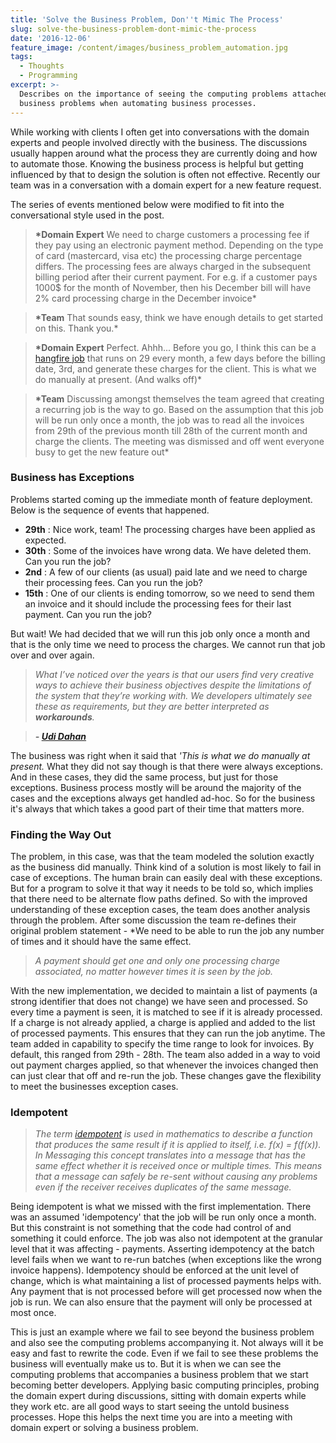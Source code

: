 ```yaml
---
title: 'Solve the Business Problem, Don''t Mimic The Process'
slug: solve-the-business-problem-dont-mimic-the-process
date: '2016-12-06'
feature_image: /content/images/business_problem_automation.jpg
tags:
  - Thoughts
  - Programming
excerpt: >-
  Describes on the importance of seeing the computing problems attached to a
  business problems when automating business processes.
---
```

<ImageCard src="/content/images/business_problem_automation.jpg" alt="Business Problem Automation" />

While working with clients I often get into conversations with the domain experts and people involved directly with the business. The discussions usually happen around what the process they are currently doing and how to automate those. Knowing the business process is helpful but getting influenced by that to design the solution is often not effective. Recently our team was in a conversation with a domain expert for a new feature request.

The series of events mentioned below were modified to fit into the conversational style used in the post.

> **\*Domain Expert** We need to charge customers a processing fee if they pay using an electronic payment method. Depending on the type of card (mastercard, visa etc) the processing charge percentage differs. The processing fees are always charged in the subsequent billing period after their current payment. For e.g. if a customer pays 1000$ for the month of November, then his December bill will have 2% card processing charge in the December invoice\*

> **\*Team** That sounds easy, think we have enough details to get started on this. Thank you.\*

> **\*Domain Expert** Perfect. Ahhh... Before you go, I think this can be a [hangfire job](http://hangfire.io/) that runs on 29 every month, a few days before the billing date, 3rd, and generate these charges for the client. This is what we do manually at present. (And walks off)\*

> **\*Team** Discussing amongst themselves the team agreed that creating a recurring job is the way to go. Based on the assumption that this job will be run only once a month, the job was to read all the invoices from 29th of the previous month till 28th of the current month and charge the clients. The meeting was dismissed and off went everyone busy to get the new feature out\*

### Business has Exceptions

Problems started coming up the immediate month of feature deployment. Below is the sequence of events that happened.

-   **29th** : Nice work, team! The processing charges have been applied as expected.
-   **30th** : Some of the invoices have wrong data. We have deleted them. Can you run the job?
-   **2nd** : A few of our clients (as usual) paid late and we need to charge their processing fees. Can you run the job?
-   **15th** : One of our clients is ending tomorrow, so we need to send them an invoice and it should include the processing fees for their last payment. Can you run the job?

But wait! We had decided that we will run this job only once a month and that is the only time we need to process the charges. We cannot run that job over and over again.

> _What I’ve noticed over the years is that our users find very creative ways to achieve their business objectives despite the limitations of the system that they’re working with. We developers ultimately see these as requirements, but they are better interpreted as **workarounds**._

> **_\- [Udi Dahan](http://udidahan.com/2013/04/28/queries-patterns-and-search-food-for-thought/)_**

The business was right when it said that _'This is what we do manually at present._ What they did not say though is that there were always exceptions. And in these cases, they did the same process, but just for those exceptions. Business process mostly will be around the majority of the cases and the exceptions always get handled ad-hoc. So for the business it's always that which takes a good part of their time that matters more.

### Finding the Way Out

The problem, in this case, was that the team modeled the solution exactly as the business did manually. Think kind of a solution is most likely to fail in case of exceptions. The human brain can easily deal with these exceptions. But for a program to solve it that way it needs to be told so, which implies that there need to be alternate flow paths defined. So with the improved understanding of these exception cases, the team does another analysis through the problem. After some discussion the team re-defines their original problem statement - \*We need to be able to run the job any number of times and it should have the same effect.

> _A payment should get _one and only one_ processing charge associated, no matter however times it is seen by the job._

With the new implementation, we decided to maintain a list of payments (a strong identifier that does not change) we have seen and processed. So every time a payment is seen, it is matched to see if it is already processed. If a charge is not already applied, a charge is applied and added to the list of processed payments. This ensures that they can run the job anytime. The team added in capability to specify the time range to look for invoices. By default, this ranged from 29th - 28th. The team also added in a way to void out payment charges applied, so that whenever the invoices changed then can just clear that off and re-run the job. These changes gave the flexibility to meet the businesses exception cases.

### Idempotent

> _The term [idempotent](http://www.enterpriseintegrationpatterns.com/patterns/messaging/IdempotentReceiver.html) is used in mathematics to describe a function that produces the same result if it is applied to itself, i.e. f(x) = f(f(x)). In Messaging this concept translates into a message that has the same effect whether it is received once or multiple times. This means that a message can safely be re-sent without causing any problems even if the receiver receives duplicates of the same message._

Being idempotent is what we missed with the first implementation. There was an assumed 'idempotency' that the job will be run only once a month. But this constraint is not something that the code had control of and something it could enforce. The job was also not idempotent at the granular level that it was affecting - payments. Asserting idempotency at the batch level fails when we want to re-run batches (when exceptions like the wrong invoice happens). Idempotency should be enforced at the unit level of change, which is what maintaining a list of processed payments helps with. Any payment that is not processed before will get processed now when the job is run. We can also ensure that the payment will only be processed at most once.

This is just an example where we fail to see beyond the business problem and also see the computing problems accompanying it. Not always will it be easy and fast to rewrite the code. Even if we fail to see these problems the business will eventually make us to. But it is when we can see the computing problems that accompanies a business problem that we start becoming better developers. Applying basic computing principles, probing the domain expert during discussions, sitting with domain experts while they work etc. are all good ways to start seeing the untold business processes. Hope this helps the next time you are into a meeting with domain expert or solving a business problem.
